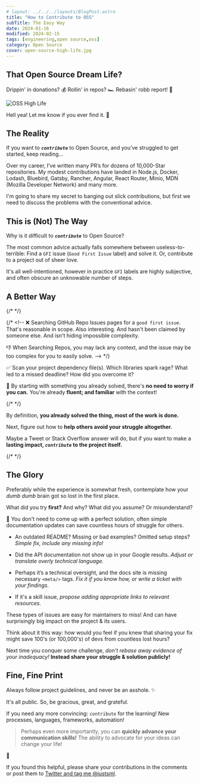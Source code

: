 ```yaml
---
# layout: ../../../layouts/BlogPost.astro
title: "How to Contribute to OSS"
subTitle: The Easy Way
date: 2024-01-16
modified: 2024-02-15
tags: [engineering,open source,oss]
category: Open Source
cover: open-source-high-life.jpg
---
```


## That Open Source Dream Life?

Drippin' in donations? 💰
Rollin' in repos? 🏎️
Rebasin' robb report! 🤯

<Image src={getImageProps(frontmatter.cover)} alt="OSS High Life" />

<br />

Hell yea! Let me know if you ever find it. 🤙

## The Reality

If you want to **_`contribute`_** to Open Source, and you’ve struggled to get started, keep reading...

Over my career, I’ve written many PR’s for dozens of 10,000-Star repositories. My modest contributions have landed in Node.js, Docker, Lodash, Bluebird, Gatsby, Rancher, Angular, React Router, Minio, MDN (Mozilla Developer Network) and many more.

I'm going to share my secret to banging out slick contributions, but first we need to discuss the problems with the conventional advice.

## This is (Not) The Way

Why is it difficult to **_`contribute`_** to Open Source?

The most common advice actually falls somewhere between useless-to-terrible: Find a `GFI` issue (`Good First Issue` label) and solve it. Or, contribute to a project out of sheer love.

It's all well-intentioned, however in practice `GFI` labels are highly subjective, and often obscure an unknowable number of steps.

## A Better Way

{/* <!-- ❌ Don't look outward, look inward. --> */}

{/* <!-- ❌ Searching GitHub Repo Issues pages for a `good first issue`. That's reasonable in scope. Also interesting. And hasn't been claimed by someone else. And isn't hiding impossible complexity.

👎 When Searching Repos, you may lack any context, and the issue may be too complex for you to easily solve. --> */}

✅ Scan your project dependency file(s). Which libraries spark rage? What led to a missed deadline? How did you overcome it?

💪 By starting with something you already solved, there's **no need to worry if you can.** You're already **fluent; and familiar** with the context!

{/* <!-- The Struggle is the Way: Every project or library you’ve ever struggled with could become an "easy" contribution! --> */}

By definition, **you already solved the thing, most of the work is done.**

Next, figure out how to **help others avoid your struggle altogether.**

Maybe a Tweet or Stack Overflow answer will do, but if you want to make a **lasting impact, _`contribute`_ to the project itself.**

{/* <!-- However, if you want the glory that lives forever: help others avoid your struggle in the first place. --> */}

## The Glory

Preferably while the experience is somewhat fresh, contemplate how your _dumb dumb_ brain got so lost in the first place.

What did you try **first?** And why? What did you assume? Or misunderstand?

💪 You don't need to come up with a perfect solution, often simple documentation updates can save countless hours of struggle for others.

- An outdated README? Missing or bad examples? Omitted setup steps? _Simple fix, include any missing info!_

- Did the API documentation not show up in your Google results. _Adjust or translate overly technical language._

- Perhaps it’s a technical oversight, and the docs site is missing necessary `<meta/>` tags. _Fix it if you know how, or write a ticket with your findings._

- If it's a skill issue, _propose adding appropriate links to relevant resources._

These types of issues are easy for maintainers to miss! And can have surprisingly big impact on the project & its users.

Think about it this way: how would you feel if you knew that sharing your fix might save 100's (or 100,000's) of devs from countless lost hours?

Next time you conquer some challenge, _don't rebase away evidence of your inadequacy!_
**Instead share your struggle & solution publicly!**

## Fine, Fine Print

Always follow project guidelines, and never be an asshole. ✨

It's all public. So, be gracious, great, and grateful.

If you need any more convincing: `contribute` for the learning! New processes, languages, frameworks, automation!

> Perhaps even more importantly, you can **quickly advance your communication skills!** The ability to advocate for your ideas can change your life!

🚀

If you found this helpful, please share your contributions in the comments or post them to [Twitter and tag me @justsml](https://twitter.com/justsml).

